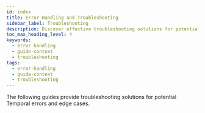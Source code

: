 ```yaml
---
id: index
title: Error Handling and Troubleshooting
sidebar_label: Troubleshooting
description: Discover effective troubleshooting solutions for potential Temporal errors and edge cases with our comprehensive guides, ensuring smooth Workflow execution and error management.
toc_max_heading_level: 4
keywords:
  - error handling
  - guide-context
  - troubleshooting
tags:
  - error-handling
  - guide-context
  - troubleshooting
---
```


The following guides provide troubleshooting solutions for potential Temporal errors and edge cases.
